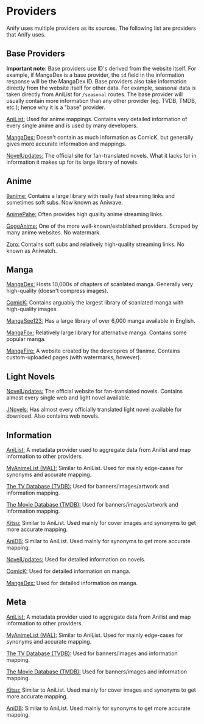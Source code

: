 # Providers
Anify uses multiple providers as its sources. The following list are providers that Anify uses.

## Base Providers
**Important note**: Base providers use ID's derived from the website itself. For example, if MangaDex is a base provider, the `id` field in the information response will be the MangaDex ID. Base providers also take information directly from the website itself for other data. For example, seasonal data is taken directly from AniList for `/seasonal` routes. The base provider will usually contain more information than any other provider (eg. TVDB, TMDB, etc.); hence why it is a "base" provider.

[AniList:](https://anilist.co) Used for anime mappings. Contains very detailed information of every single anime and is used by many developers.

[MangaDex:](https://mangadex.org) Doesn't contain as much information as ComicK, but generally gives more accurate information and mappings.

[NovelUpdates:](https://novelupdates.com) The official site for fan-translated novels. What it lacks for in information it makes up for its large library of novels.

## Anime

[9anime:](https://aniwave.ws) Contains a large library with really fast streaming links and sometimes soft subs. Now known as Aniwave.

[AnimePahe:](https://animepahe.com) Often provides high quality anime streaming links.

[GogoAnime:](https://gogoanimehd.io) One of the more well-known/established providers. Scraped by many anime websites. No watermark.

[Zoro:](https://aniwatch.to) Contains soft subs and relatively high-quality streaming links. No known as Aniwatch.

## Manga

[MangaDex:](https://mangadex.org) Hosts 10,000s of chapters of scanlated manga. Generally very high-quality (doesn't compress images).

[ComicK:](https://comick.app) Contains arguably the largest library of scanlated manga with high-quality images.

[MangaSee123:](https://mangasee123.com) Has a large library of over 6,000 manga available in English.

[MangaFox:](https://fanfox.net) Relatively large library for alternative manga. Contains some popular manga.

[MangaFire:](https://mangafire.to) A website created by the developres of 9anime. Contains custom-uploaded pages (with watermarks, however).

## Light Novels

[NovelUpdates:](https://novelupdates.com) The official website for fan-translated novels. Contains almost every single web and light novel available.

[JNovels:](https://jnovels.com) Has almost every officially translated light novel available for download. Also contains web novels.

## Information

[AniList:](https://anilist.co) A metadata provider used to aggregate data from Anilist and map information to other providers.

[MyAnimeList (MAL):](https://myanimelist.net) Similar to AniList. Used for mainly edge-cases for synonyms and accurate mapping.

[The TV Database (TVDB):](https://thetvdb.com) Used for banners/images/artwork and information mapping.

[The Movie Database (TMDB):](https://www.themoviedb.org) Used for banners/images/artwork and information mapping.

[Kitsu:](https://kitsu.io) Similar to AniList. Used mainly for cover images and synonyms to get more accurate mapping.

[AniDB:](https://anidb.net) Similar to AniList. Used mainly for synonyms to get more accurate mapping.

[NovelUpdates:](https://novelupdates.com) Used for detailed information on novels.

[ComicK:](https://comick.app) Used for detailed information on manga.

[MangaDex:](https://mangadex.org) Used for detailed information on manga.

## Meta

[AniList:](https://anilist.co) A metadata provider used to aggregate data from Anilist and map information to other providers.

[MyAnimeList (MAL):](https://myanimelist.net) Similar to AniList. Used for mainly edge-cases for synonyms and accurate mapping.

[The TV Database (TVDB):](https://thetvdb.com) Used for banners/images and information mapping.

[The Movie Database (TMDB):](https://www.themoviedb.org) Used for banners/images and information mapping.

[Kitsu:](https://kitsu.io) Similar to AniList. Used mainly for cover images and synonyms to get more accurate mapping.

[AniDB:](https://anidb.net) Similar to AniList. Used mainly for synonyms to get more accurate mapping.
